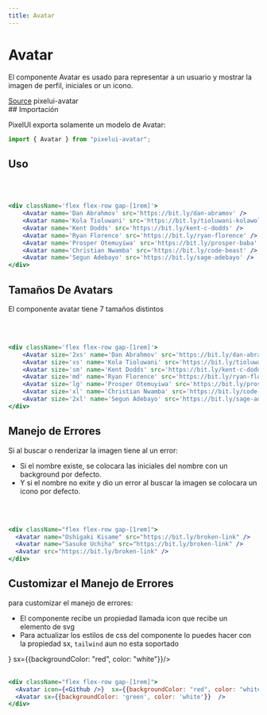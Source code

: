 ```yaml
---
title: Avatar
---
```


# Avatar

El componente Avatar es usado para representar a un usuario y mostrar la imagen de perfil, iniciales
or un icono.

<div className='flex flex-row justify-start gap-[1rem]'>
  <a
    className='
      flex justify-center items-center
      gap-[.8rem] px-[.8rem] py-[.4rem]
      border border-sky-500 text-black bg-[#cccccc40] hover:bg-[#cccccc] cursor-pointer
      rounded-sm dark:text-white'
      href='https://github.com/Alejocabeza/pixelpulse/pacakges/components/avatar'
      target='_blank'
  > <Github /> Source</a>
  <a
    className='flex justify-center items-center
      gap-[.8rem] px-[.8rem] py-[.4rem]
      border border-sky-500 text-black bg-[#cccccc40] hover:bg-[#cccccc] cursor-pointer
      rounded-sm dark:text-white'
  ><Npm className='bg-red-500' /> pixelui-avatar</a>
</div>
## Importación

PixelUI exporta solamente un modelo de Avatar:

```jsx
import { Avatar } from "pixelui-avatar";
```

## Uso
<br/>

<div className='flex flex-row gap-[1rem]'>
    <Avatar as='span' name='Dan Abrahmov' src='https://bit.ly/dan-abramov' />
    <Avatar name='Kola Tioluwani' src='https://bit.ly/tioluwani-kolawole' />
    <Avatar name='Kent Dodds' src='https://bit.ly/kent-c-dodds' />
    <Avatar name='Ryan Florence' src='https://bit.ly/ryan-florence' />
    <Avatar name='Prosper Otemuyiwa' src='https://bit.ly/prosper-baba' />
    <Avatar name='Christian Nwamba' src='https://bit.ly/code-beast' />
    <Avatar name='Segun Adebayo' src='https://bit.ly/sage-adebayo' />
</div>

<br/>

```jsx
<div className='flex flex-row gap-[1rem]'>
    <Avatar name='Dan Abrahmov' src='https://bit.ly/dan-abramov' />
    <Avatar name='Kola Tioluwani' src='https://bit.ly/tioluwani-kolawole' />
    <Avatar name='Kent Dodds' src='https://bit.ly/kent-c-dodds' />
    <Avatar name='Ryan Florence' src='https://bit.ly/ryan-florence' />
    <Avatar name='Prosper Otemuyiwa' src='https://bit.ly/prosper-baba' />
    <Avatar name='Christian Nwamba' src='https://bit.ly/code-beast' />
    <Avatar name='Segun Adebayo' src='https://bit.ly/sage-adebayo' />
</div>
```

## Tamaños De Avatars

El componente avatar tiene 7 tamaños distintos
<br/>
<br/>

<div className='flex flex-row gap-[1rem]'>
    <Avatar size='2xs' name='Dan Abrahmov' src='https://bit.ly/dan-abramov' />
    <Avatar size='xs' name='Kola Tioluwani' src='https://bit.ly/tioluwani-kolawole' />
    <Avatar size='sm' name='Kent Dodds' src='https://bit.ly/kent-c-dodds' />
    <Avatar size='md' name='Ryan Florence' src='https://bit.ly/ryan-florence' />
    <Avatar size='lg' name='Prosper Otemuyiwa' src='https://bit.ly/prosper-baba' />
    <Avatar size='xl' name='Christian Nwamba' src='https://bit.ly/code-beast' />
    <Avatar size='2xl' name='Segun Adebayo' src='https://bit.ly/sage-adebayo' />
</div>

<br/>

```jsx
<div className='flex flex-row gap-[1rem]'>
    <Avatar size='2xs' name='Dan Abrahmov' src='https://bit.ly/dan-abramov' />
    <Avatar size='xs' name='Kola Tioluwani' src='https://bit.ly/tioluwani-kolawole' />
    <Avatar size='sm' name='Kent Dodds' src='https://bit.ly/kent-c-dodds' />
    <Avatar size='md' name='Ryan Florence' src='https://bit.ly/ryan-florence' />
    <Avatar size='lg' name='Prosper Otemuyiwa' src='https://bit.ly/prosper-baba' />
    <Avatar size='xl' name='Christian Nwamba' src='https://bit.ly/code-beast' />
    <Avatar size='2xl' name='Segun Adebayo' src='https://bit.ly/sage-adebayo' />
</div>
```

## Manejo de Errores

Si al buscar o renderizar la imagen tiene al un error:

- Si el nombre existe, se colocara las iniciales del nombre con un background por defecto.
- Y si el nombre no exite y dio un error al buscar la imagen se colocara un icono por defecto.

<br/>
<div className='flex flex-row gap-[1rem]'>
  <Avatar name='Oshigaki Kisame' src='https://bit.ly/broken-link' />
  <Avatar name='Sasuke Uchiha' src='https://bit.ly/broken-link' />
  <Avatar src='https://bit.ly/broken-link' />
</div>
<br/>

```jsx
<div className="flex flex-row gap-[1rem]">
  <Avatar name="Oshigaki Kisame" src="https://bit.ly/broken-link" />
  <Avatar name="Sasuke Uchiha" src="https://bit.ly/broken-link" />
  <Avatar src="https://bit.ly/broken-link" />
</div>
```

## Customizar el Manejo de Errores

para customizar el manejo de errores:

- El componente recibe un propiedad llamada icon que recibe un elemento de svg
- Para actualizar los estilos de css del componente lo puedes hacer con la propiedad sx, `tailwind` aun no esta soportado

<div className='flex flex-row gap-[1rem]'>
  <Avatar icon={<Github />}  sx={{backgroundColor: "red", color: "white"}}/>
  <Avatar sx={{backgroundColor: 'green', color: 'white'}}  />
</div>

<br/>

```jsx
<div className="flex flex-row gap-[1rem]">
  <Avatar icon={<Github />}  sx={{backgroundColor: "red", color: "white"}}/>
  <Avatar sx={{backgroundColor: 'green', color: 'white'}}  />
</div>
```
